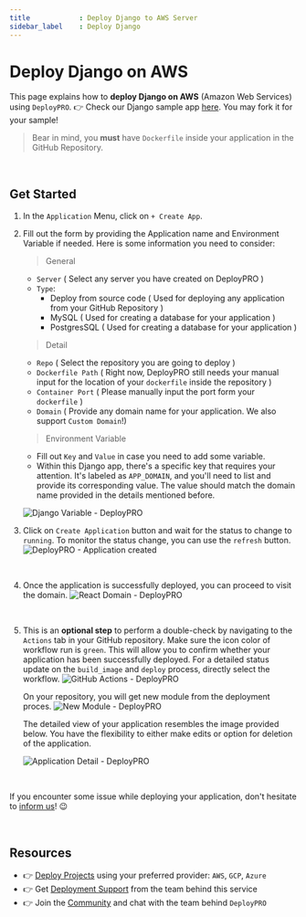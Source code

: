 ```yaml
---
title            : Deploy Django to AWS Server
sidebar_label    : Deploy Django
---
```


# Deploy Django on AWS

This page explains how to **deploy Django on AWS** (Amazon Web Services) using `DeployPRO`. 👉 Check our Django sample app [here](https://github.com/app-generator/deploypro-django). You may fork it for your sample!

> Bear in mind, you **must** have `Dockerfile` inside your application in the GitHub Repository.

<br />

## Get Started

1. In the `Application` Menu, click on `+ Create App`.
2. Fill out the form by providing the Application name and Environment Variable if needed. Here is some information you need to consider:

    > General

    - `Server` ( Select any server you have created on DeployPRO )
    - `Type`:
        - Deploy from source code ( Used for deploying any application from your GitHub Repository )
        - MySQL ( Used for creating a database for your application )
        - PostgresSQL ( Used for creating a database for your application )

    > Detail

    - `Repo` ( Select the repository you are going to deploy )
    - `Dockerfile Path` ( Right now, DeployPRO still needs your manual input for the location of your `dockerfile` inside the repository )
    - `Container Port` ( Please manually input the port form your `dockerfile` )
    - `Domain` ( Provide any domain name for your application. We also support `Custom Domain`!)

    > Environment Variable

    - Fill out `Key` and `Value` in case you need to add some variable.
    - Within this Django app, there's a specific key that requires your attention. It's labeled as `APP_DOMAIN`, and you'll need to list and provide its corresponding value. The value should match the domain name provided in the details mentioned before.

    ![Django Variable - DeployPRO](https://github.com/app-generator/deploypro-docs/assets/46531367/82a1a088-c4fc-42ee-92d1-ea6cc5c9f6cd)
    <br />

3. Click on `Create Application` button and wait for the status to change to `running`. To monitor the status change, you can use the `refresh` button.
![DeployPRO - Application created](https://github.com/app-generator/deploypro-docs/assets/46531367/5280e756-d0fc-467e-a11f-76cdf50c5ae0)
<br />

4. Once the application is successfully deployed, you can proceed to visit the domain.
![React Domain - DeployPRO](https://github.com/app-generator/deploypro-docs/assets/46531367/c0a60981-7f7a-4709-a81f-df984947c700)
<br />

5. This is an **optional step** to perform a double-check by navigating to the `Actions` tab in your GitHub repository. Make sure the icon color of workflow run is `green`. This will allow you to confirm whether your application has been successfully deployed. For a detailed status update on the `build_image` and `deploy` process, directly select the workflow.
    ![GitHub Actions - DeployPRO](https://github.com/app-generator/deploypro-docs/assets/46531367/375dcc0f-994a-4a03-b987-083749864c8e)
    <br />

    On your repository, you will get new module from the deployment proces.
    ![New Module - DeployPRO](https://github.com/app-generator/deploypro-docs/assets/46531367/8c0eee43-346b-4728-853e-3156d1cc044e)
    <br />

    The detailed view of your application resembles the image provided below. You have the flexibility to either make edits or option for deletion of the application.

    ![Application Detail - DeployPRO](https://github.com/app-generator/deploypro-docs/assets/46531367/3f868417-7ea0-4584-ad45-fdcaf5327f4b)

    <br />
    
If you encounter some issue while deploying your application, don't hesitate to [inform us](https://discord.gg/qQhjQZhnur)! 😉

<br /> 

## Resources

- 👉 [Deploy Projects](https://deploypro.dev/) using your preferred provider: `AWS`, `GCP`, `Azure`
- 👉 Get [Deployment Support](https://deploypro.dev/support/) from the team behind this service
- 👉 Join the [Community](https://discord.gg/qQhjQZhnur) and chat with the team behind `DeployPRO`
